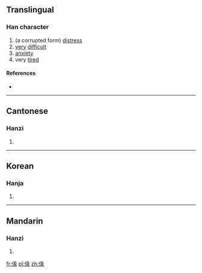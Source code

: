 ==Translingual==

===Han character===
{{Han char|rn=9|rad=人|as=09|sn=11|four=|canj=人女弓人 (OVNO)|ids=⿰[[亻]][[彖]]}}

# (a corrupted form) [[distress]]
# [[very]] [[difficult]]
# [[anxiety]]
# very [[tired]]

====References====
* {{Han ref|kx=0111.160|hdz=10198.090|uh=3470|ud=13424}}

----

==Cantonese==

===Hanzi===
{{yue-hanzi|jyut=[[fui4]]|y=fui4}}

# {{defn|lang=yue|sort=人09}}

----

==Korean==

===Hanja===
{{ko-hanja|hangeul=훼|rv=hwe|mr=hwe|y=hwey|eumhun=게으르다|ehrv=geeureuda|ehmr=keŭrŭda|ehy=keuluta}}

# {{defn|lang=ko|sort=人09}}

----

==Mandarin==

===Hanzi===
{{cmn-hanzi|pin=[[huì]] ([[hui4]])|wg=hui<sup>4</sup>}}

# {{defn|lang=cmn|sort=人09}}

[[fr:㑰]]
[[pl:㑰]]
[[zh:㑰]]